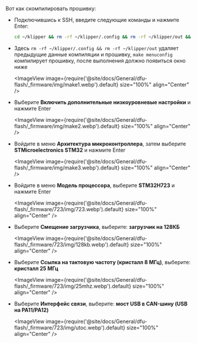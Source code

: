 Вот как скомпилировать прошивку:
* Подключившись к SSH, введите следующие команды и нажмите Enter:

    ```bash
    cd ~/klipper && rm -rf ~/klipper/.config && rm -rf ~/klipper/out && make menuconfig
    ```

* Здесь `rm -rf ~/klipper/.config && rm -rf ~/klipper/out` удаляет предыдущие данные компиляции и прошивку, `make menuconfig` компилирует прошивку, после выполнения должно появиться окно ниже

    <ImageView image={require('@site/docs/General/dfu-flash/_firmware/img/make1.webp').default} size="100%" align="Center" />

* Выберите **Включить дополнительные низкоуровневые настройки** и нажмите Enter

    <ImageView image={require('@site/docs/General/dfu-flash/_firmware/img/make2.webp').default} size="100%" align="Center" />

* Войдите в меню **Архитектура микроконтроллера**, затем выберите **STMicroelectronics STM32** и нажмите Enter

    <ImageView image={require('@site/docs/General/dfu-flash/_firmware/img/make3.webp').default} size="100%" align="Center" />

* Войдите в меню **Модель процессора**, выберите **STM32H723** и нажмите Enter

    <ImageView image={require('@site/docs/General/dfu-flash/_firmware/723/img/723.webp').default} size="100%" align="Center" />

* Выберите **Смещение загрузчика**, выберите: **загрузчик на 128КБ**

    <ImageView image={require('@site/docs/General/dfu-flash/_firmware/723/img/128kb.webp').default} size="100%" align="Center" />

* Выберите **Ссылка на тактовую частоту (кристалл 8 МГц)**, выберите: **кристалл 25 МГц**

    <ImageView image={require('@site/docs/General/dfu-flash/_firmware/723/img/25mhz.webp').default} size="100%" align="Center" />

* Выберите **Интерфейс связи**, выберите: **мост USB в CAN-шину (USB на PA11/PA12)**

    <ImageView image={require('@site/docs/General/dfu-flash/_firmware/723/img/utoc.webp').default} size="100%" align="Center" />